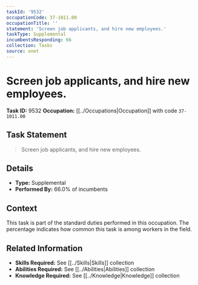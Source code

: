 ```yaml
---
taskId: '9532'
occupationCode: 37-1011.00
occupationTitle: ''
statement: 'Screen job applicants, and hire new employees.'
taskType: Supplemental
incumbentsResponding: 66
collection: Tasks
source: onet
---
```

# Screen job applicants, and hire new employees.

**Task ID:** 9532
**Occupation:** [[../Occupations|Occupation]] with code `37-1011.00`

## Task Statement

> Screen job applicants, and hire new employees.

## Details

- **Type:** Supplemental
- **Performed By:** 66.0% of incumbents

## Context

This task is part of the standard duties performed in this occupation. The percentage indicates how common this task is among workers in the field.

## Related Information

- **Skills Required:** See [[../Skills|Skills]] collection
- **Abilities Required:** See [[../Abilities|Abilities]] collection
- **Knowledge Required:** See [[../Knowledge|Knowledge]] collection
